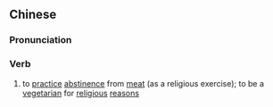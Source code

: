 {{also|吃斋}}
==Chinese==
{{zh-forms|s=吃斋}}

===Pronunciation===
{{zh-pron
|m=chīzhāi
|c=hek3 zaai1
|cat=v
}}

===Verb===
{{zh-verb}}

# to [[practice]] [[abstinence]] from [[meat]] (as a religious exercise); to be a [[vegetarian]] for [[religious]] [[reason]]s